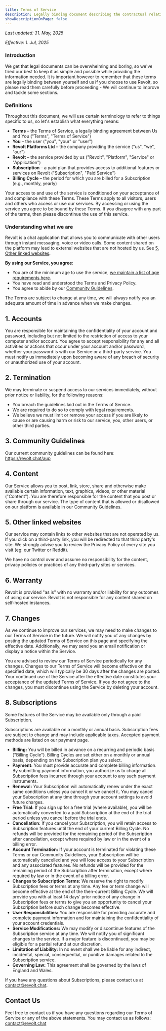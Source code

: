 ```yaml
---
title: Terms of Service
description: Legally binding document describing the contractual relationship between Revolt and its users.
showDescriptionOnPage: false
---
```


_Last updated: 31. May, 2025_

_Effective: 1. Jul, 2025_

### **Introduction**

We get that legal documents can be overwhelming and boring, so we've tried our best to keep it as simple and possible while providing the information needed. It is important however to remember that these terms are legally binding between yourself and us if you choose to use Revolt, so please read them carefully before proceeding - We will continue to improve and tackle some sections.

### Definitions

Throughout this document, we will use certain terminology to refer to things specific to us, so let's establish what everything means:

-   **Terms** – the Terms of Service, a legally binding agreement between Us and You ("Terms", "Terms of Service")
-   **You** – the user ("you", "your" or "user")
-   **Revolt Platforms Ltd** – the company providing the service ("us", "we", "our")
-   **Revolt** – the service provided by us ("Revolt", "Platform", "Service" or "Application")
-   **Subscription** – a paid plan that provides access to additional features or services on Revolt ("Subscription", "Paid Service")
-   **Billing Cycle** – the period for which you are billed for a Subscription (e.g., monthly, yearly)

Your access to and use of the service is conditioned on your acceptance of and compliance with these Terms. These Terms apply to all visitors, users and others who access or use our services. By accessing or using the service you agree to be bound by these Terms. If you disagree with any part of the terms, then please discontinue the use of this service.

### **Understanding what we are**

Revolt is a chat application that allows you to communicate with other users through instant messaging, voice or video calls. Some content shared on the platform may lead to external websites that are not hosted by us. See [5. Other linked websites](#5-other-linked-websites).

**By using our Service, you agree:**

-   You are of the minimum age to use the service, [we maintain a list of age requirements here](https://support.revolt.chat/kb/safety/minimum-age-guidelines).
-   You have read and understood the Terms and Privacy Policy.
-   You agree to abide by our [Community Guidelines](https://revolt.chat/aup).

The Terms are subject to change at any time, we will always notify you an adequate amount of time in advance when we make changes.

## 1. Accounts

You are responsible for maintaining the confidentiality of your account and password, including but not limited to the restriction of access to your computer and/or account. You agree to accept responsibility for any and all activities or actions that occur under your account and/or password, whether your password is with our Service or a third-party service. You must notify us immediately upon becoming aware of any breach of security or unauthorized use of your account.

## 2. Termination

We may terminate or suspend access to our services immediately, without prior notice or liability, for the following reasons:

-   You breach the guidelines laid out in the Terms of Service.
-   We are required to do so to comply with legal requirements.
-   We believe we must limit or remove your access if you are likely to cause or are causing harm or risk to our service, you, other users, or other third parties.

## 3. Community Guidelines

Our current community guidelines can be found here: https://revolt.chat/aup

## 4. Content

Our Service allows you to post, link, store, share and otherwise make available certain information, text, graphics, videos, or other material ("Content"). You are therefore responsible for the content that you post or share through our service. The type of content that is allowed or disallowed on our platform is available in our Community Guidelines.

## 5. Other linked websites

Our service may contain links to other websites that are not operated by us. If you click on a third-party link, you will be redirected to that third party's site. We strongly advise you to review the Privacy Policy of every site you visit (eg: our Twitter or Reddit).

We have no control over and assume no responsibility for the content, privacy policies or practices of any third-party sites or services.

## 6. Warranty

Revolt is provided "as is" with no warranty and/or liability for any outcomes of using our service. Revolt is not responsible for any content shared on self-hosted instances.

## 7. Changes

As we continue to improve our services, we may need to make changes to our Terms of Service in the future. We will notify you of any changes by posting the updated Terms of Service on this page and specifying the effective date. Additionally, we may send you an email notification or display a notice within the Service.

You are advised to review our Terms of Service periodically for any changes. Changes to our Terms of Service will become effective on the specified date, which will typically be 30 days after the changes are posted. Your continued use of the Service after the effective date constitutes your acceptance of the updated Terms of Service. If you do not agree to the changes, you must discontinue using the Service by deleting your account.

## 8. Subscriptions

Some features of the Service may be available only through a paid Subscription.

Subscriptions are available on a monthly or annual basis. Subscription fees are subject to change and may include applicable taxes. Accepted payment methods are listed on our payment page.

- **Billing:** You will be billed in advance on a recurring and periodic basis ("Billing Cycle"). Billing Cycles are set either on a monthly or annual basis, depending on the Subscription plan you select.
- **Payment:** You must provide accurate and complete billing information. By submitting payment information, you authorize us to charge all Subscription fees incurred through your account to any such payment instruments.
- **Renewal:** Your Subscription will automatically renew under the exact same conditions unless you cancel it or we cancel it. You may cancel your Subscription at any time through your account settings to avoid future charges.
- **Free Trial:** If you sign up for a free trial (where available), you will be automatically converted to a paid Subscription at the end of the trial period unless you cancel before the trial ends.
- **Cancellation:** If you cancel your Subscription, you will retain access to Subscription features until the end of your current Billing Cycle. No refunds will be provided for the remaining period of the Subscription after cancellation, except where required by law or in the event of a billing error.
- **Account Termination:** If your account is terminated for violating these Terms or our Community Guidelines, your Subscription will be automatically cancelled and you will lose access to your Subscription and any associated features. No refunds will be provided for the remaining period of the Subscription after termination, except where required by law or in the event of a billing error.
- **Changes to Subscription Terms:** We reserve the right to modify Subscription fees or terms at any time. Any fee or term change will become effective at the end of the then-current Billing Cycle. We will provide you with at least 14 days' prior notice of any change in Subscription fees or terms to give you an opportunity to cancel your Subscription before such change becomes effective.
- **User Responsibilities:** You are responsible for providing accurate and complete payment information and for maintaining the confidentiality of your account credentials.
- **Service Modifications:** We may modify or discontinue features of the Subscription service at any time. We will notify you of significant changes to the service. If a major feature is discontinued, you may be eligible for a partial refund at our discretion.
- **Limitation of Liability:** In no event shall we be liable for any indirect, incidental, special, consequential, or punitive damages related to the Subscription service.
- **Governing Law:** This agreement shall be governed by the laws of England and Wales.

If you have any questions about Subscriptions, please contact us at [contact@revolt.chat](mailto:contact@revolt.chat).

## Contact Us

Feel free to contact us if you have any questions regarding our Terms of Service or any of the above statements. You may contact us as follows: [contact@revolt.chat](mailto:contact@revolt.chat)
